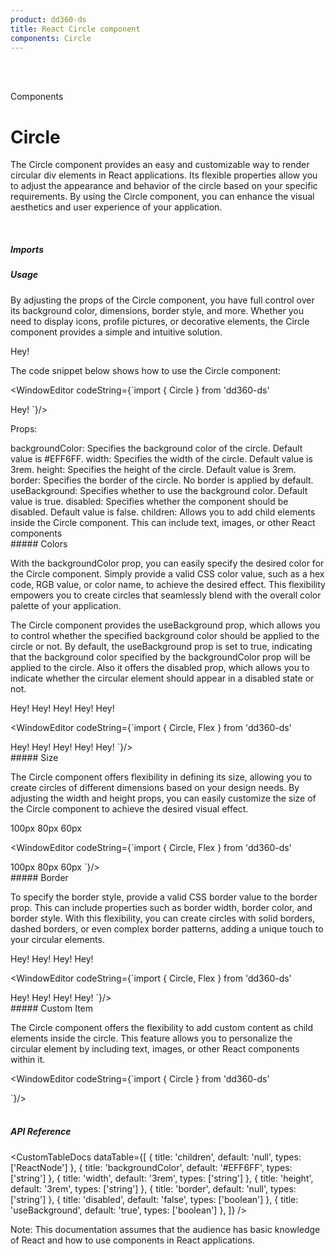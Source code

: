 ```yaml
---
product: dd360-ds
title: React Circle component
components: Circle
---
```


<br />
<br />

<Label>Components</Label>

# <span name="floating-nav">Circle</span>

The Circle component provides an easy and customizable way to render circular div elements in React applications. 
Its flexible properties allow you to adjust the appearance and behavior of the circle based on your specific 
requirements. By using the Circle component, you can enhance the visual aesthetics and user experience of your application.

<br />

##### <span name="floating-nav">Imports</span>

<WindowEditor codeString="import { Circle } from 'dd360-ds'" />
<WindowEditor codeString="import Circle from 'dd360-ds/Circle'" />

##### <span name="floating-nav">Usage</span>

By adjusting the props of the Circle component, you have full control over its background color, dimensions, 
border style, and more. Whether you need to display icons, profile pictures, or decorative elements, the Circle 
component provides a simple and intuitive solution. 

<ContainerComponentDoc>
    <Circle>Hey!</Circle>
</ContainerComponentDoc>

The code snippet below shows how to use the Circle component:

<WindowEditor
    codeString={`import { Circle } from 'dd360-ds'

<Circle>Hey!</Circle>
`}/>

Props:

<CustomTheme>
  <List>
    <List.Item>backgroundColor: Specifies the background color of the circle. Default value is #EFF6FF.</List.Item>
    <List.Item>width: Specifies the width of the circle. Default value is 3rem.</List.Item>
    <List.Item>height: Specifies the height of the circle. Default value is 3rem.</List.Item>
    <List.Item>border: Specifies the border of the circle. No border is applied by default.</List.Item>
    <List.Item>useBackground: Specifies whether to use the background color. Default value is true.</List.Item>
    <List.Item>disabled: Specifies whether the component should be disabled. Default value is false.</List.Item>
    <List.Item>children: Allows you to add child elements inside the Circle component. This can include text, images, or other React components</List.Item>
  </List>
</CustomTheme>

<br />
##### <span name="floating-nav">Colors</span>

With the backgroundColor prop, you can easily specify the desired color for the Circle component. Simply provide a valid CSS 
color value, such as a hex code, RGB value, or color name, to achieve the desired effect. This flexibility empowers you to 
create circles that seamlessly blend with the overall color palette of your application.

The Circle component provides the useBackground prop, which allows you to control whether the specified background color should 
be applied to the circle or not. By default, the useBackground prop is set to true, indicating that the background color specified 
by the backgroundColor prop will be applied to the circle. Also it offers the disabled prop, which allows you to indicate whether 
the circular element should appear in a disabled state or not.

<ContainerComponentDoc>
    <Flex alignItems='center' gap='8'>
      <Circle backgroundColor='#f0ed7e'>Hey!</Circle>
      <Circle backgroundColor='#7df0e4'>Hey!</Circle>
      <Circle backgroundColor='#61d934'>Hey!</Circle>
      <Circle backgroundColor='#ff7d40'>Hey!</Circle>
      <Circle backgroundColor='#ff7d40' useBackground={false}>Hey!</Circle>
    </Flex>
</ContainerComponentDoc>

<WindowEditor
    codeString={`import { Circle, Flex } from 'dd360-ds'

<Flex alignItems='center' gap='8'>
  <Circle backgroundColor='#f0ed7e'>Hey!</Circle>
  <Circle backgroundColor='#7df0e4'>Hey!</Circle>
  <Circle backgroundColor='#61d934'>Hey!</Circle>
  <Circle backgroundColor='#ff7d40'>Hey!</Circle>
  <Circle backgroundColor='#ff7d40' useBackground={false}>Hey!</Circle>
</Flex>
`}/>

<br />
##### <span name="floating-nav">Size</span>

The Circle component offers flexibility in defining its size, allowing you to create circles of different dimensions based 
on your design needs. By adjusting the width and height props, you can easily customize the size of the Circle component to 
achieve the desired visual effect.

<ContainerComponentDoc>
    <Flex alignItems='center' gap='8'>
      <Circle backgroundColor='#7df0e4' width='100px' height='100px'>100px</Circle>
      <Circle backgroundColor='#61d934' width='80px' height='80px'>80px</Circle>
      <Circle backgroundColor='#f0ed7e' width='60px' height='60px'>60px</Circle>
    </Flex>
</ContainerComponentDoc>

<WindowEditor
    codeString={`import { Circle, Flex } from 'dd360-ds'

<Flex alignItems='center' gap='8'>
  <Circle backgroundColor='#7df0e4' width='100px' height='100px'>100px</Circle>
  <Circle backgroundColor='#61d934' width='80px' height='80px'>80px</Circle>
  <Circle backgroundColor='#f0ed7e' width='60px' height='60px'>60px</Circle>
</Flex>
`}/>

<br />
##### <span name="floating-nav">Border</span>

To specify the border style, provide a valid CSS border value to the border prop. This can include properties 
such as border width, border color, and border style. With this flexibility, you can create circles with solid 
borders, dashed borders, or even complex border patterns, adding a unique touch to your circular elements.

<ContainerComponentDoc>
    <Flex alignItems='center' gap='8'>
      <Circle backgroundColor='#7df0e4' border='3px solid #aa1213'>Hey!</Circle>
      <Circle backgroundColor='#61d934' border='2px dotted #ff7d40'>Hey!</Circle>
      <Circle backgroundColor='#f0ed7e' border='1px dashed #b2b1e8'>Hey!</Circle>
      <Circle backgroundColor='#ff7d40' border='1px solid #000'>Hey!</Circle>
    </Flex>
</ContainerComponentDoc>

<WindowEditor
    codeString={`import { Circle, Flex } from 'dd360-ds'

<Flex alignItems='center' gap='8'>
  <Circle backgroundColor='#7df0e4' border='3px solid #aa1213'>Hey!</Circle>
  <Circle backgroundColor='#61d934' border='2px dotted #ff7d40'>Hey!</Circle>
  <Circle backgroundColor='#f0ed7e' border='1px dashed #b2b1e8'>Hey!</Circle>
  <Circle backgroundColor='#ff7d40' border='1px solid #000'>Hey!</Circle>
</Flex>
`}/>

<br />
##### <span name="floating-nav">Custom Item</span>

The Circle component offers the flexibility to add custom content as child elements inside the circle. This 
feature allows you to personalize the circular element by including text, images, or other React components 
within it.

<ContainerComponentDoc>
    <Circle backgroundColor='#ede4e3'>
      <DynamicHeroIcon icon='PaperAirplaneIcon' className='w-5 h-5 text-blue-500' />
    </Circle>
</ContainerComponentDoc>

<WindowEditor
    codeString={`import { Circle } from 'dd360-ds'

<Circle backgroundColor='#ede4e3'>
  <DynamicHeroIcon icon='PaperAirplaneIcon' className='w-5 h-5 text-blue-500' />
</Circle>
`}/>

<br />
<br />

##### <span name="floating-nav">API Reference</span>

<CustomTableDocs
    dataTable={[
        { title: 'children', default: 'null', types: ['ReactNode'] },
        { title: 'backgroundColor', default: '#EFF6FF', types: ['string'] },
        { title: 'width', default: '3rem', types: ['string'] },
        { title: 'height', default: '3rem', types: ['string'] },
        { title: 'border', default: 'null', types: ['string'] },
        { title: 'disabled', default: 'false', types: ['boolean'] },
        { title: 'useBackground', default: 'true', types: ['boolean'] },
    ]}
/>

Note: This documentation assumes that the audience has basic knowledge of React and how to use components in React applications.
